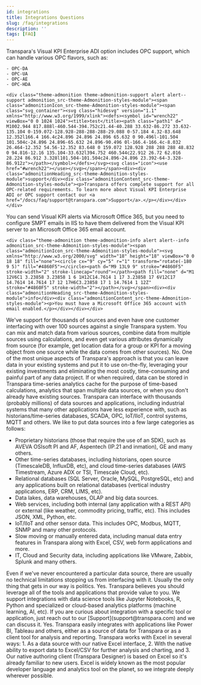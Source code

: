 ```yaml
---
id: integrations
title: Integrations Questions
slug: /faq/integrations
description: ''
tags: [FAQ]
---
```



<SearchWrapper>
<AccordionGroup>
  <Accordion title="Does Visual KPI OPC Interface Support Real-time & Historian Values?">
    Transpara's Visual KPI Enterprise ADI option includes OPC support, which can handle various OPC flavors, such as:

    - OPC-DA
    - OPC-UA
    - OPC-AE
    - OPC-HDA

    <div class="theme-admonition theme-admonition-support alert alert--support admonition_src-theme-Admonition-styles-module"><span class="admonitionIcon_src-theme-Admonition-styles-module"><span class="svg_container"><svg class="hidesvg" version="1.1" xmlns="http://www.w3.org/1999/xlink"><defs><symbol id="wrench22" viewBox="0 0 1024 1024"><title>test</title><path class="path1" d=" M1002.944 817.888l-460.544-394.752c21.44-40.288 33.632-86.272 33.632-135.104 0-159.072-128.928-288-288-288-29.088 0-57.184 4.32-83.648 12.352l166.4 166.4c24.896 24.896 24.896 65.632 0 90.496l-101.504 101.504c-24.896 24.896-65.632 24.896-90.496 0l-166.4-166.4c-8.032 26.464-12.352 54.56-12.352 83.648 0 159.072 128.928 288 288 288 48.832 0 94.816-12.16 135.104-33.632l394.752 460.544c22.912 26.72 62.016 28.224 86.912 3.328l101.504-101.504c24.896-24.896 23.392-64-3.328-86.912z"></path></symbol></defs></svg><svg class="icon"><use href="#wrench22"></use></svg></span></span><div><div class="admonitionHeading_src-theme-Admonition-styles-module">support</div><div class="admonitionContent_src-theme-Admonition-styles-module"><p>Transpara offers complete support for all OPC-related requirements. To learn more about Visual KPI Enterprise ADI or OPC support contact our <a href="/docs/faq/support@transpara.com">Support</a>.</p></div></div></div>
  </Accordion>
  <Accordion title="Can I send Alerts via Microsoft Office 365?">
    You can send Visual KPI alerts via Microsoft Office 365, but you need to configure SMPT emails in IIS to have them delivered from the Visual KPI server to an Microsoft Office 365 email account.

    <div class="theme-admonition theme-admonition-info alert alert--info admonition_src-theme-Admonition-styles-module"><span class="admonitionIcon_src-theme-Admonition-styles-module"><svg xmlns="http://www.w3.org/2000/svg" width="18" height="18" viewBox="0 0 18 18" fill="none"><circle cx="9" cy="5" r="1" transform="rotate(-180 9 5)" fill="#4860F5"></circle><path d="M9 13L9 9" stroke="#4860F5" stroke-width="2" stroke-linecap="round"></path><path fill="none" d="M1 12V6C1 3.23858 3.23858 1 6 1H12C14.7614 1 17 3.23858 17 6V12C17 14.7614 14.7614 17 12 17H6C3.23858 17 1 14.7614 1 12Z" stroke="#4860F5" stroke-width="2"></path></svg></span><div><div class="admonitionHeading_src-theme-Admonition-styles-module">info</div><div class="admonitionContent_src-theme-Admonition-styles-module"><p>You must have a Microsoft Office 365 account with email enabled.</p></div></div></div>
  
  </Accordion>
  <Accordion title="Is there a limit to how many data sources you can integrate to?">
    We've support for thousands of sources and even have one customer interfacing with over 100 sources against a single Transpara system. You can mix and match data from various sources, combine data from multiple sources using calculations, and even get various attributes dynamically from source (for example, get location data for a group or KPI for a moving object from one source while the data comes from other sources).
  </Accordion>
  <Accordion title="Are we required to ingest or copy data into Transpara?">
    No. One of the most unique aspects of Transpara's approach is that you can leave data in your existing systems and put it to use on-the-fly, leveraging your existing investments and eliminating the most costly, time-consuming and painful part of any data project. If or when required, data can be stored in Transpara time-series analytics cache for the purpose of time-based calculations, analytics that span multiple data sources, or when you don't already have existing sources.
  </Accordion>
  <Accordion title="What are the most common data sources you integrate with?">
    Transpara can interface with thousands (probably millions) of data sources and applications, including industrial systems that many other applications have less experience with, such as historians/time-series databases, SCADA, OPC, IoT/IIoT, control systems, MQTT and others. We like to put data sources into a few large categories as follows:
    <ul>
      <li>Proprietary historians (those that require the use of an SDK), such as AVEVA OSIsoft PI and AF, Aspentech (IP.21 and inmation), GE and many others.</li>
      <li>Other time-series databases, including historians, open source (TimescaleDB, InfluxDB, etc), and cloud time-series databases (AWS Timestream, Azure ADX or TSI, Timescale Cloud, etc).</li>
      <li>Relational databases (SQL Server, Oracle, MySQL, PostgreSQL, etc) and any applications built on relational databases (vertical industry applications, ERP, CRM, LIMS, etc).</li>
      <li>Data lakes, data warehouses, OLAP and big data sources.</li>
      <li>Web services, including both internal (any application with a REST API) or external (like weather, commodity pricing, traffic, etc). This includes JSON, XML, Python, etc.</li>
      <li>IoT/IIoT and other sensor data. This includes OPC, Modbus, MQTT, SNMP and many other protocols.</li>
      <li>Slow moving or manually entered data, including manual data entry features in Transpara along with Excel, CSV, web form applications and more.</li>
      <li>IT, Cloud and Security data, including applications like VMware, Zabbix, Splunk and many others.</li>
    </ul>
    Even if we've never encountered a particular data source, there are usually no technical limitations stopping us from interfacing with it. Usually the only thing that gets in our way is politics.
  </Accordion>
  <Accordion title="Can I integrate my advanced data science tools with Transpara?">
    Yes. Transpara believes you should leverage all of the tools and applications that provide value to you. We support integrations with data science tools like Jupyter Notebooks, R, Python and specialized or cloud-based analytics platforms (machine learning, AI, etc). If you are curious about integration with a specific tool or application, just reach out to our [Support](support@transpara.com) and we can discuss it.
  </Accordion>
  <Accordion title="Can you integrate with our business intelligence tools?">
    Yes. Transpara easily integrates with applications like Power BI, Tableau and others, either as a source of data for Transpara or as a client tool for analysis and reporting.
  </Accordion>
  <Accordion title="We use Excel for many things. How does Transpara work with Excel?">
    Transpara works with Excel in several ways: 
    1. As a data source with our native Excel interface, 
    2. With the native ability to export data to Excel/CSV for further analysis and charting, and 
    3. Our native authoring client (Transpara Designer) is based on Excel so it's already familiar to new users. Excel is widely known as the most popular developer language and analytics tool on the planet, so we integrate deeply wherever possible.
  </Accordion>
</AccordionGroup>
</SearchWrapper>
